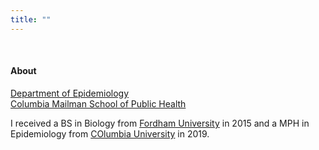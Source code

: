 ```yaml
---
title: ""
---
```


<br>

#### About

[Department of Epidemiology](http://www.mailman.columbia.edu/academic-departments/epidemiology)  
[Columbia Mailman School of Public Health](http://www.mailman.columbia.edu/)

I received a BS in Biology from [Fordham University](http://www.fordham.edu) in 2015 and a MPH in Epidemiology from [COlumbia University](http://www.mailman.columbia.edu/academic-departments/epidemiology) in 2019.